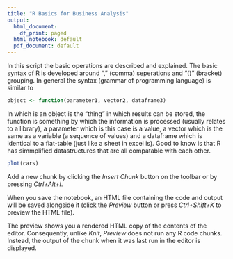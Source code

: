 ```yaml
---
title: "R Basics for Business Analysis"
output:
  html_document:
    df_print: paged
  html_notebook: default
  pdf_document: default
---
```


In this script the basic operations are described and explained. The basic syntax of R is developed around "," (comma) seperations and "()" (bracket) grouping. In general the syntax (grammar of programming language) is similar to 
```r
object <- function(parameter1, vector2, dataframe3)
```
In which is an object is the "thing" in which results can be stored, the function is something by which the information is processed (usually relates to a library), a parameter which is this case is a value, a vector which is the same as a variable (a sequence of values) and a dataframe which is identical to a flat-table (just like a sheet in excel is). Good to know is that R has simmplified datastructures that are all compatable with each other. 

```r
plot(cars)
```

Add a new chunk by clicking the *Insert Chunk* button on the toolbar or by pressing *Ctrl+Alt+I*.

When you save the notebook, an HTML file containing the code and output will be saved alongside it (click the *Preview* button or press *Ctrl+Shift+K* to preview the HTML file).

The preview shows you a rendered HTML copy of the contents of the editor. Consequently, unlike *Knit*, *Preview* does not run any R code chunks. Instead, the output of the chunk when it was last run in the editor is displayed.
